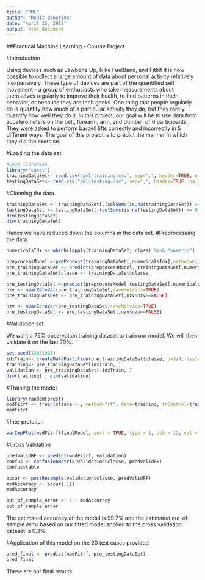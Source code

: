 ---
title: "PML"
author: "Rohit Banerjee"
date: "April 15, 2018"
output: html_document
---

##Practical Machine Learning - Course Project

#Introduction

Using devices such as Jawbone Up, Nike FuelBand, and Fitbit it is now possible to collect a large amount of data about personal activity relatively inexpensively. These type of devices are part of the quantified self movement - a group of enthusiasts who take measurements about themselves regularly to improve their health, to find patterns in their behavior, or because they are tech geeks. One thing that people regularly do is quantify how much of a particular activity they do, but they rarely quantify how well they do it. 
In this project, our goal will be to use data from accelerometers on the belt, forearm, arm, and dumbell of 6 participants. They were asked to perform barbell lifts correctly and incorrectly in 5 different ways. The goal of this project is to predict the manner in which they did the exercise.

#Loading the data set
```{r}
#Load libraries
library("caret")
trainingDataSet<- read.csv("pml-training.csv", sep=",", header=TRUE, na.strings = c("NA","",'#DIV/0!'))
testingDataSet<- read.csv("pml-testing.csv", sep=",", header=TRUE, na.strings = c("NA","",'#DIV/0!'))

```
#Cleaning the data
```{r}
trainingDataSet <- trainingDataSet[,(colSums(is.na(trainingDataSet)) == 0)]
testingDataSet <- testingDataSet[,(colSums(is.na(testingDataSet)) == 0)]
dim(testingDataSet)
dim(trainingDataSet)

```
Hence we have reduced down the columns in the data set.
#Preprocessing the data
```{r}
numericalsIdx <- which(lapply(trainingDataSet, class) %in% "numeric")

preprocessModel <-preProcess(trainingDataSet[,numericalsIdx],method=c('knnImpute', 'center', 'scale'))
pre_trainingDataSet <- predict(preprocessModel, trainingDataSet[,numericalsIdx])
pre_trainingDataSet$classe <- trainingDataSet$classe

pre_testingDataSet <-predict(preprocessModel,testingDataSet[,numericalsIdx])
nzv <- nearZeroVar(pre_trainingDataSet,saveMetrics=TRUE)
pre_trainingDataSet <- pre_trainingDataSet[,nzv$nzv==FALSE]

nzv <- nearZeroVar(pre_testingDataSet,saveMetrics=TRUE)
pre_testingDataSet <- pre_testingDataSet[,nzv$nzv==FALSE]
```

#Validation set

We want a 75% observation training dataset to train our model. We will then validate it on the last 70%.
```{r}
set.seed(12031987)
idxTrain<- createDataPartition(pre_trainingDataSet$classe, p=3/4, list=FALSE)
training<- pre_trainingDataSet[idxTrain, ]
validation <- pre_trainingDataSet[-idxTrain, ]
dim(training) ; dim(validation)


```
#Training the model

```{r}
library(randomForest)
modFitrf <- train(classe ~., method="rf", data=training, trControl=trainControl(method='cv'), number=5, allowParallel=TRUE, importance=TRUE )
modFitrf
```
#Interpretation
```{r}
varImpPlot(modFitrf$finalModel, sort = TRUE, type = 1, pch = 19, col = 1, cex = 0.6, main = "Importance of the Individual Principal Components")
```

#Cross Validation

```{r}
predValidRF <- predict(modFitrf, validation)
confus <- confusionMatrix(validation$classe, predValidRF)
confus$table
```



```{r}
accur <- postResample(validation$classe, predValidRF)
modAccuracy <- accur[[1]]
modAccuracy

out_of_sample_error <- 1 - modAccuracy
out_of_sample_error
```



The estimated accuracy of the model is 99.7% and the estimated out-of-sample error based on our fitted model applied to the cross validation dataset is 0.3%.



#Application of this model on the 20 test cases provided

```{r}
pred_final <- predict(modFitrf, pre_testingDataSet)
pred_final
```
These are our final results





